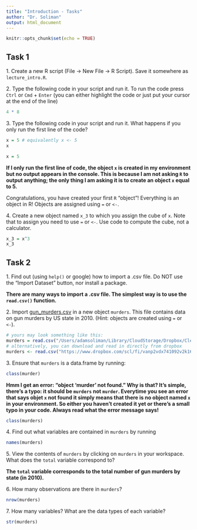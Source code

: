 ```yaml
---
title: "Introduction - Tasks"
author: "Dr. Soliman"
output: html_document
---
```


```r
knitr::opts_chunk$set(echo = TRUE)
```

## Task 1

1\. Create a new R script (File $\rightarrow$ New File $\rightarrow$ R Script). Save it somewhere as `lecture_intro.R`.

2\. Type the following code in your script and run it. To run the code press `Ctrl` or `Cmd` + `Enter` (you can either highlight the code or just put your cursor at the end of the line)
```r
4 * 8
```

3\. Type the following code in your script and run it. What happens if you only run the first line of the code?
```r
x = 5 # equivalently x <- 5
x
```

```r
x = 5
```

**If I only run the first line of code, the object `x` is created in my environment but no output appears in the console. This is because I am not asking `R` to output anything; the only thing I am asking it is to create an object `x` equal to $5$.**

Congratulations, you have created your first `R` "object"! Everything is an object in R! Objects are assigned using `=` or `<-`.

4\. Create a new object named `x_3` to which you assign the cube of `x`. Note that to assign you need to use `=` or `<-`. Use code to compute the cube, not a calculator.

```r
x_3 = x^3
x_3
```

## Task 2

1\. Find out (using `help()` or google) how to import a .csv file. Do NOT use the "Import Dataset" button, nor install a package.

**There are many ways to import a .csv file. The simplest way is to use the `read.csv()` function.**

2\. Import [gun_murders.csv](https://www.dropbox.com/scl/fi/vanp2vdx741092v2k16dn/gun_murders.csv?rlkey=z81qu9y0f334s09538evukhh6&dl=1) in a new object `murders`. This file contains data on gun murders by US state in 2010. (Hint: objects are created using `=` or `<-`).

```r

# yours may look something like this:
murders = read.csv("/Users/adamsoliman/Library/CloudStorage/Dropbox/Clemson/Econometrics Course/data for tasks/gun_murders.csv")
# alternatively, you can download and read in directly from dropbox
murders <- read.csv("https://www.dropbox.com/scl/fi/vanp2vdx741092v2k16dn/gun_murders.csv?rlkey=z81qu9y0f334s09538evukhh6&dl=1")
```

3\. Ensure that `murders` is a data.frame by running:

```r
class(murder)
```

**Hmm I get an error: "object 'murder' not found." Why is that? It's simple, there's a typo: it should be `murders` not `murder`. Everytime you see an error that says objet `x` not found it simply means that there is no object named `x` in your environment. So either you haven't created it yet or there's a small typo in your code. Always read what the error message says!**

```r
class(murders)
```

4\. Find out what variables are contained in `murders` by running

```r
names(murders)
```

5\. View the contents of `murders` by clicking on `murders` in your workspace. What does the `total` variable correspond to?

**The `total` variable corresponds to the total number of gun murders by state (in 2010).**

6\. How many observations are there in `murders`?

```r
nrow(murders)
```

7\. How many variables? What are the data types of each variable?

```r
str(murders)
```
